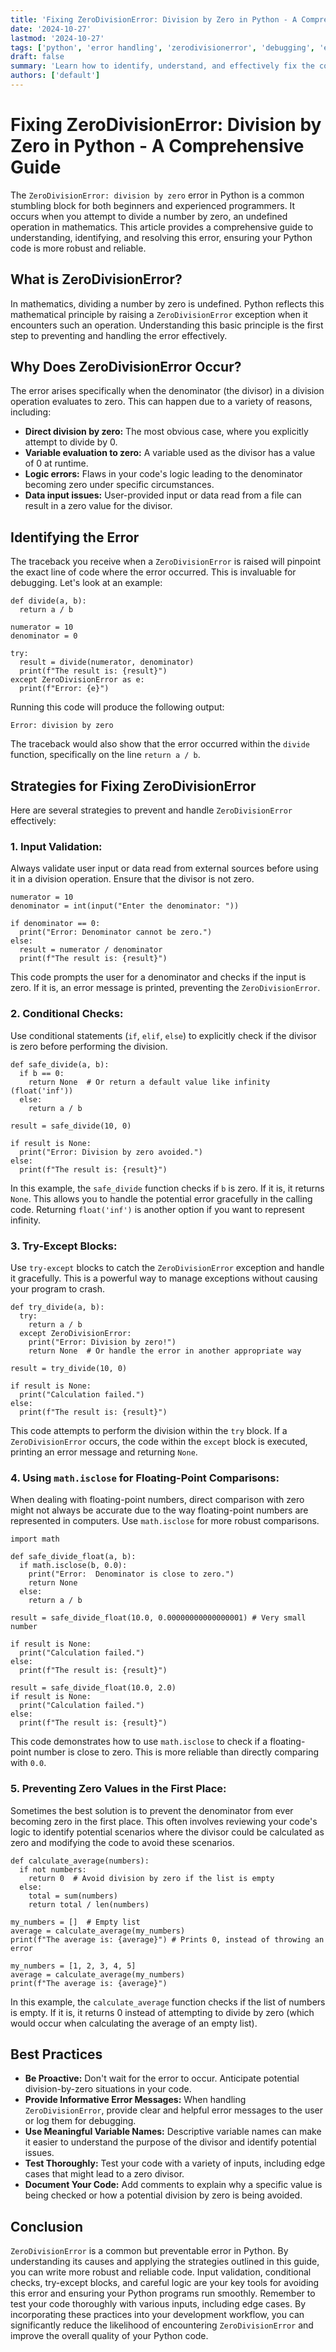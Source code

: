 ```yaml
---
title: 'Fixing ZeroDivisionError: Division by Zero in Python - A Comprehensive Guide'
date: '2024-10-27'
lastmod: '2024-10-27'
tags: ['python', 'error handling', 'zerodivisionerror', 'debugging', 'exception handling']
draft: false
summary: 'Learn how to identify, understand, and effectively fix the common "ZeroDivisionError: division by zero" error in Python. This comprehensive guide provides practical code examples and strategies for robust error handling.'
authors: ['default']
---
```


# Fixing ZeroDivisionError: Division by Zero in Python - A Comprehensive Guide

The `ZeroDivisionError: division by zero` error in Python is a common stumbling block for both beginners and experienced programmers. It occurs when you attempt to divide a number by zero, an undefined operation in mathematics. This article provides a comprehensive guide to understanding, identifying, and resolving this error, ensuring your Python code is more robust and reliable.

## What is ZeroDivisionError?

In mathematics, dividing a number by zero is undefined. Python reflects this mathematical principle by raising a `ZeroDivisionError` exception when it encounters such an operation. Understanding this basic principle is the first step to preventing and handling the error effectively.

## Why Does ZeroDivisionError Occur?

The error arises specifically when the denominator (the divisor) in a division operation evaluates to zero. This can happen due to a variety of reasons, including:

- **Direct division by zero:** The most obvious case, where you explicitly attempt to divide by 0.
- **Variable evaluation to zero:** A variable used as the divisor has a value of 0 at runtime.
- **Logic errors:** Flaws in your code's logic leading to the denominator becoming zero under specific circumstances.
- **Data input issues:** User-provided input or data read from a file can result in a zero value for the divisor.

## Identifying the Error

The traceback you receive when a `ZeroDivisionError` is raised will pinpoint the exact line of code where the error occurred. This is invaluable for debugging. Let's look at an example:

```plaintext
def divide(a, b):
  return a / b

numerator = 10
denominator = 0

try:
  result = divide(numerator, denominator)
  print(f"The result is: {result}")
except ZeroDivisionError as e:
  print(f"Error: {e}")
```

Running this code will produce the following output:

```
Error: division by zero
```

The traceback would also show that the error occurred within the `divide` function, specifically on the line `return a / b`.

## Strategies for Fixing ZeroDivisionError

Here are several strategies to prevent and handle `ZeroDivisionError` effectively:

### 1. Input Validation:

Always validate user input or data read from external sources before using it in a division operation. Ensure that the divisor is not zero.

```plaintext
numerator = 10
denominator = int(input("Enter the denominator: "))

if denominator == 0:
  print("Error: Denominator cannot be zero.")
else:
  result = numerator / denominator
  print(f"The result is: {result}")
```

This code prompts the user for a denominator and checks if the input is zero. If it is, an error message is printed, preventing the `ZeroDivisionError`.

### 2. Conditional Checks:

Use conditional statements (`if`, `elif`, `else`) to explicitly check if the divisor is zero before performing the division.

```plaintext
def safe_divide(a, b):
  if b == 0:
    return None  # Or return a default value like infinity (float('inf'))
  else:
    return a / b

result = safe_divide(10, 0)

if result is None:
  print("Error: Division by zero avoided.")
else:
  print(f"The result is: {result}")
```

In this example, the `safe_divide` function checks if `b` is zero. If it is, it returns `None`. This allows you to handle the potential error gracefully in the calling code. Returning `float('inf')` is another option if you want to represent infinity.

### 3. Try-Except Blocks:

Use `try-except` blocks to catch the `ZeroDivisionError` exception and handle it gracefully. This is a powerful way to manage exceptions without causing your program to crash.

```plaintext
def try_divide(a, b):
  try:
    return a / b
  except ZeroDivisionError:
    print("Error: Division by zero!")
    return None  # Or handle the error in another appropriate way

result = try_divide(10, 0)

if result is None:
  print("Calculation failed.")
else:
  print(f"The result is: {result}")
```

This code attempts to perform the division within the `try` block. If a `ZeroDivisionError` occurs, the code within the `except` block is executed, printing an error message and returning `None`.

### 4. Using `math.isclose` for Floating-Point Comparisons:

When dealing with floating-point numbers, direct comparison with zero might not always be accurate due to the way floating-point numbers are represented in computers. Use `math.isclose` for more robust comparisons.

```plaintext
import math

def safe_divide_float(a, b):
  if math.isclose(b, 0.0):
    print("Error:  Denominator is close to zero.")
    return None
  else:
    return a / b

result = safe_divide_float(10.0, 0.00000000000000001) # Very small number

if result is None:
  print("Calculation failed.")
else:
  print(f"The result is: {result}")

result = safe_divide_float(10.0, 2.0)
if result is None:
  print("Calculation failed.")
else:
  print(f"The result is: {result}")
```

This code demonstrates how to use `math.isclose` to check if a floating-point number is close to zero. This is more reliable than directly comparing with `0.0`.

### 5. Preventing Zero Values in the First Place:

Sometimes the best solution is to prevent the denominator from ever becoming zero in the first place. This often involves reviewing your code's logic to identify potential scenarios where the divisor could be calculated as zero and modifying the code to avoid these scenarios.

```plaintext
def calculate_average(numbers):
  if not numbers:
    return 0  # Avoid division by zero if the list is empty
  else:
    total = sum(numbers)
    return total / len(numbers)

my_numbers = []  # Empty list
average = calculate_average(my_numbers)
print(f"The average is: {average}") # Prints 0, instead of throwing an error

my_numbers = [1, 2, 3, 4, 5]
average = calculate_average(my_numbers)
print(f"The average is: {average}")
```

In this example, the `calculate_average` function checks if the list of numbers is empty. If it is, it returns 0 instead of attempting to divide by zero (which would occur when calculating the average of an empty list).

## Best Practices

- **Be Proactive:** Don't wait for the error to occur. Anticipate potential division-by-zero situations in your code.
- **Provide Informative Error Messages:** When handling `ZeroDivisionError`, provide clear and helpful error messages to the user or log them for debugging.
- **Use Meaningful Variable Names:** Descriptive variable names can make it easier to understand the purpose of the divisor and identify potential issues.
- **Test Thoroughly:** Test your code with a variety of inputs, including edge cases that might lead to a zero divisor.
- **Document Your Code:** Add comments to explain why a specific value is being checked or how a potential division by zero is being avoided.

## Conclusion

`ZeroDivisionError` is a common but preventable error in Python. By understanding its causes and applying the strategies outlined in this guide, you can write more robust and reliable code. Input validation, conditional checks, try-except blocks, and careful logic are your key tools for avoiding this error and ensuring your Python programs run smoothly. Remember to test your code thoroughly with various inputs, including edge cases. By incorporating these practices into your development workflow, you can significantly reduce the likelihood of encountering `ZeroDivisionError` and improve the overall quality of your Python code.
